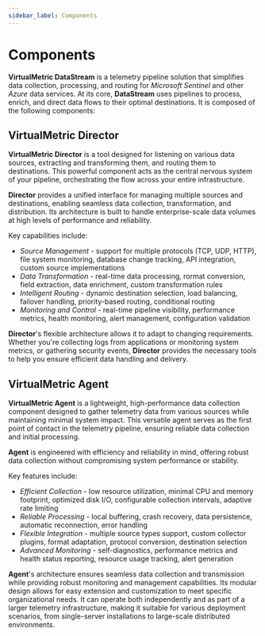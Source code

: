 ```yaml
---
sidebar_label: Components
---
```


# Components

**VirtualMetric DataStream** is a telemetry pipeline solution that simplifies data collection, processing, and routing for _Microsoft Sentinel_ and other _Azure_ data services. At its core, **DataStream** uses pipelines to process, enrich, and direct data flows to their optimal destinations. It is composed of the following components:

## VirtualMetric Director

**VirtualMetric Director** is a tool designed for listening on various data sources, extracting and transforming them, and routing them to destinations. This powerful component acts as the central nervous system of your pipeline, orchestrating the flow across your entire infrastructure.

**Director** provides a unified interface for managing multiple sources and destinations, enabling seamless data collection, transformation, and distribution. Its architecture is built to handle enterprise-scale data volumes at high levels of performance and reliability.

Key capabilities include:

* _Source Management_ - support for multiple protocols (TCP, UDP, HTTP), file system monitoring, database change tracking, API integration, custom source implementations
* _Data Transformation_ - real-time data processing, rormat conversion, field extraction, data enrichment, custom transformation rules
* _Intelligent Routing_ - dynamic destination selection, load balancing, failover handling, priority-based routing, conditional routing
* _Monitoring and Control_ - real-time pipeline visibility, performance metrics, health monitoring, alert management, configuration validation

**Director**'s flexible architecture allows it to adapt to changing requirements. Whether you're collecting logs from applications or monitoring system metrics, or gathering security events, **Director** provides the necessary tools to help you ensure efficient data handling and delivery.

## VirtualMetric Agent

**VirtualMetric Agent** is a lightweight, high-performance data collection component designed to gather telemetry data from various sources while maintaining minimal system impact. This versatile agent serves as the first point of contact in the telemetry pipeline, ensuring reliable data collection and initial processing.

**Agent** is engineered with efficiency and reliability in mind, offering robust data collection without compromising system performance or stability.

Key features include:

* _Efficient Collection_ - low resource utilization, minimal CPU and memory footprint, optimized disk I/O, configurable collection intervals, adaptive rate limiting
* _Reliable Processing_ - local buffering, crash recovery, data persistence, automatic reconnection, error handling
* _Flexible Integration_ - multiple source types support, custom collector plugins, format adaptation, protocol conversion, destination selection
* _Advanced Monitoring_ - self-diagnostics, performance metrics and health status reporting, resource usage tracking, alert generation

**Agent**'s architecture ensures seamless data collection and transmission while providing robust monitoring and management capabilities. Its modular design allows for easy extension and customization to meet specific organizational needs. It can operate both independently and as part of a larger telemetry infrastructure, making it suitable for various deployment scenarios, from single-server installations to large-scale distributed environments.
